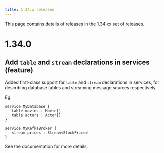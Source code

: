 ```yaml
---
title: 1.34.x releases
---
```



This page contains details of releases in the 1.34.xx set of releases.

# 1.34.0

## Add `table` and `stream` declarations in services (feature)
Added first-class support for `table` and `stream` declarations in services, for describing database tables and streaming message sources respectively.

Eg:

```
service MyDatabase {
   table movies : Movie[]
   table actors : Actor[]
}

service MyKafkaBroker {
   stream prices : Stream<StockPrice>
}
```

See the <Link to="/language-reference/describing-services/#database-tables">documentation</Link> for more details.
